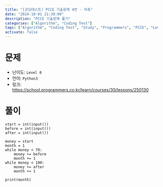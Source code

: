 ```yaml
---
title: "[코딩테스트] PCCE 기출문제 4번 - 저축"
date: "2024-10-01 21:30:00"
description: "PCCE 기출문제 풀기"
categories: ["Algorithm", "Coding Test"]
tags: ["Algorithm", "Coding Test", "Study", "Programmers", "PCCE", "Level 0"]
activate: false
---
```


# 문제

- 난이도: `Level 0`
- 언어: `Python3`
- 링크: https://school.programmers.co.kr/learn/courses/30/lessons/250130

# 풀이

```python:Solution
start = int(input())
before = int(input())
after = int(input())

money = start
month = 1
while money < 70:
    money += before
    month += 1
while money < 100:
    money += after
    month += 1

print(month)
```
